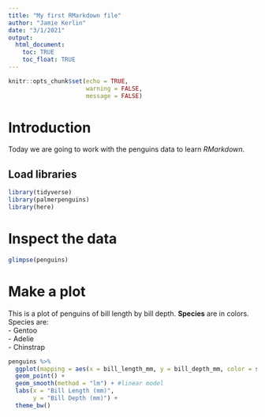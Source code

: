 ```yaml
---
title: "My first RMarkdown file"
author: "Jamie Kerlin"
date: "3/1/2021"
output: 
  html_document: 
    toc: TRUE
    toc_float: TRUE
---
```


```r
knitr::opts_chunk$set(echo = TRUE,
                      warning = FALSE, 
                      message = FALSE)
```

# Introduction
Today we are going to work with the penguins data to learn *RMarkdown*.

## Load libraries 
```r
library(tidyverse)
library(palmerpenguins)
library(here)
```

# Inspect the data

```r
glimpse(penguins)
```

# Make a plot
This is a plot of penguins of bill length by bill depth. **Species** are in colors.  
Species are:  
  - Gentoo  
  - Adelie   
  - Chinstrap  
```r
penguins %>% 
  ggplot(mapping = aes(x = bill_length_mm, y = bill_depth_mm, color = species)) +
  geom_point() +
  geom_smooth(method = "lm") + #linear model
  labs(x = "Bill Length (mm)",
       y = "Bill Depth (mm)") +
  theme_bw()
```


